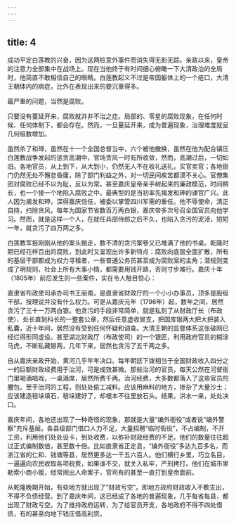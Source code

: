 ```yaml
---
---
---
```

title: 4
---



成功平定白莲教的兴奋，因为这两桩意外事件而消失得无影无踪。亲政以来，皇帝的注意力全部集中在战场上。现在当他终于有时间细心俯瞰一下大清政治的全局时，他简直不敢相信自己的眼睛。白莲教起义不过是帝国躯体上的一个疮口，大清王朝体内的病症，比外在表现出来的要沉重得多。

最严重的问题，当然是腐败。

只要没有蔓延开来，腐败就并非不治之症。局部的、零星的腐败现象，在任何时候、任何体制下，都会存在。然而，一旦蔓延开来，成为普遍现象，治理难度就呈几何级数增加。

虽然杀了和珅，虽然在十一个全国总督当中，六个被他撤换，虽然在他为配合镇压白莲教战争发起的惩贪高潮中，官场贪风一时有所收敛，然而，高潮过后，一切如旧。各地官员，从上到下，从大到小，仍然无人不在收礼送礼，买官卖官；各地衙门仍然无处不懈怠昏庸，除了部门利益之外，对一切民间疾苦都漠不关心。官僚集团对腐败已经不以为耻，反以为常。甚至嘉庆皇帝亲手树起来的廉政模范，时间稍长，也一个接一个地陷入腐败之中。最典型的是当初率先揭发和珅的谏官广兴。此人因为揭发和珅，深得嘉庆信任，被委以掌管四川军需的重任。他不辱使命，清正自持，扫除贪风，每年为国家节省数百万两白银，嘉庆帝多次号召全国官员向他学习。然而，就是这样一个人，在就任兵部侍郎之后不久，也陷入贪污的泥淖，短短一年，就贪污了四万两之多。

白莲教军报刚刚从他的案头搬走，数不清的贪污案卷又已堆满了他的书桌。乾隆时期已经花样百出的腐败，到此时又呈现出许多新特点：腐败向底层全面扩散，所有的基层干部都成为权力寻租者，一些普通公务员甚至成为腐败案的主角；潜规则变成了明规则，社会上所有大事小情，都需要用钱开路，否则寸步难行。嘉庆十年（1805年）前后发生的一些案件，实在令人触目惊心：

直隶省布政使司承办司书王丽南，是直隶省财政厅的一个小小办事员，顶多是股级干部，按理说并没有什么权力。可是从嘉庆元年（1796年）起，数年之间，居然贪污了三十一万两白银。他贪污的手段非常简单，就是私刻了从财政厅长（布政使）、处长直到科长的一整套公章，然后任意虚收冒支，把国库银两大把大把装入私囊，近十年间，居然没有受到任何怀疑和调查。大清王朝的监督体系这张破网已经烂得形同虚设。甚至湖北财政厅（布政使司）的一个银匠，利用政府官员的糊涂马虎，不断私藏银两，几年下来，居然也贪污了五千两之多。

自从嘉庆亲政开始，黄河几乎年年决口。每年朝廷下拨相当于全国财政收入四分之一的巨额财政经费用于治河，可是成效甚微。那些治河的官员，每天公然在河督衙门里喝酒唱戏，一桌酒席，居然所费千两。治河经费，大多数都落入了这些官员的腰包。至于治河的工程，则处处偷工减料。应该用麻料的地方，掺杂了大量沙土；应该建造秸垛填石，秸垛建好了，却根本不往里放石头。结果，洪水一来，处处决口。

嘉庆年间，各地还出现了一种奇怪的现象，那就是大量“编外衙役”或者说“编外警察”充斥基层。各县级部门借口人力不足，大量招聘“临时衙役”，不占编制，不开工资，利用他们处处设卡，到处收费，以弥补财政经费的不足。他们的数量往往超过正式编制数倍，甚至数十倍。比如直隶省正定县，“编外衙役”多达九百多名，而浙江省的仁和、钱塘等县，居然更多达一千五六百人。他们横行乡里，巧立名目，一遍遍向农民收取各项税费，如果谁不交，就关入私牢，严刑拷打。他们在城市里勒索小商小贩，经常闹出人命案子，官司有的甚至一直打到皇帝面前。

从乾隆晚期开始，有些地方就出现了“财政亏空”。即地方政府财政收入不敷支出，不得不负债经营。到了嘉庆年间，这已经成了各地的普遍现象，几乎每省每县，都出现了财政亏空。为了维持政府运转，为了给官员开支，各地政府不得不四处借债，有的甚至向地下钱庄借高利贷。